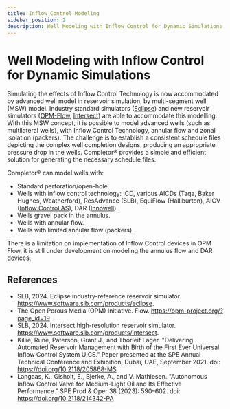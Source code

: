 ```yaml
---
title: Inflow Control Modeling
sidebar_position: 2
description: Well Modeling with Inflow Control for Dynamic Simulations
---
```


# Well Modeling with Inflow Control for Dynamic Simulations

Simulating the effects of Inflow Control Technology is now accommodated by advanced well model in reservoir simulation,
by multi-segment well (MSW) model.
Industry standard simulators ([Eclipse](https://www.software.slb.com/products/eclipse)) and new reservoir simulators
([OPM-Flow](https://opm-project.org/?page_id=19), [Intersect](https://www.software.slb.com/products/intersect))
are able to accommodate this modelling.
With this MSW concept, it is possible to model advanced wells (such as multilateral wells),
with Inflow Control Technology, annular flow and zonal isolation (packers).
The challenge is to establish a consistent schedule files depicting the complex well completion designs,
producing an appropriate pressure drop in the wells.
Completor® provides a simple and efficient solution for generating the necessary schedule files.

Completor® can model wells with:
- Standard perforation/open-hole.
- Wells with inflow control technology: ICD, various AICDs (Taqa, Baker Hughes, Weatherford), ResAdvance (SLB),
EquiFlow (Halliburton), AICV ([Inflow Control AS](https://doi.org/10.2118/214342-PA)), DAR ([Innowell](https://doi.org/10.2118/205868-MS)).
- Wells gravel pack in the annulus.
- Wells with annular flow.
- Wells with limited annular flow (packers).

There is a limitation on implementation of Inflow Control devices in OPM Flow,
it is still under development on modeling the annulus flow and DAR devices.

## References
- SLB, 2024. Eclipse industry-reference reservoir simulator. https://www.software.slb.com/products/eclipse.
- The Open Porous Media (OPM) Initiative. Flow. https://opm-project.org/?page_id=19
- SLB, 2024. Intersect high-resolution reservoir simulator. https://www.software.slb.com/products/intersect.
- Killie, Rune, Paterson, Grant J., and Thorleif Lager. "Delivering Automated Reservoir Management with Birth of the First Ever Universal Inflow Control System UICS." Paper presented at the SPE Annual Technical Conference and Exhibition, Dubai, UAE, September 2021. doi: https://doi.org/10.2118/205868-MS
- Langaas, K., Gisholt, E., Bjerke, A., and V. Mathiesen. "Autonomous Inflow Control Valve for Medium-Light Oil and Its Effective Performance." SPE Prod & Oper 38 (2023): 590–602. doi: https://doi.org/10.2118/214342-PA